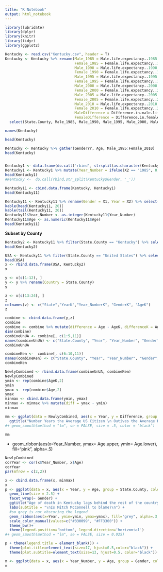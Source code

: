 ```yaml
---
title: "R Notebook"
output: html_notebook
---
```


```r
library(lubridate)
library(dplyr)
library(knitr)
library(tidyr)
library(ggplot2)
```


```r

Kentucky <- read.csv("Kentucky.csv", header = T)
Kentucky <- Kentucky %>% rename(Male_1985 = Male.life.expectancy..1985..years., 
                                Female_1985 = Female.life.expectancy..1985..years., 
                                Male_1990 = Male.life.expectancy..1990..years., 
                                Female_1990 = Female.life.expectancy..1990..years., 
                                Male_1995 = Male.life.expectancy..1995..years., 
                                Female_1995 = Female.life.expectancy..1995..years., 
                                Male_2000 = Male.life.expectancy..2000..years., 
                                Female_2000 = Female.life.expectancy..2000..years., 
                                Male_2005 = Male.life.expectancy..2005..years., 
                                Female_2005 = Female.life.expectancy..2005..years., 
                                Male_2010 = Male.life.expectancy..2010..years., 
                                Female_2010 = Female.life.expectancy..2010..years.,
                                MaleDifference = Difference.in.male.life.expectancy..1985.2010..years., 
                                FemaleDifference = Difference.in.female.life.expectancy..1985.2010..years.) %>% 
  select(State.County, Male_1985, Male_1990, Male_1995, Male_2000, Male_2005, Male_2010, Female_1985, Female_1990, Female_1995, Female_2000, Female_2005, Female_2010)

names(Kentucky)

head(Kentucky)

Kentucky <- Kentucky %>% gather(GenderYr, Age, Male_1985:Female_2010)
head(Kentucky)


Kentucky1 <- data.frame(do.call('rbind', strsplit(as.character(Kentucky$Gender),'_',fixed=TRUE)))
Kentucky1 <- Kentucky1 %>% mutate(Year_Number = ifelse(X2 == "1985", 0, ifelse(X2 =="1990", 5,ifelse(X2 == "1995", 10, ifelse(X2 == "2000", 15, ifelse(X2 == "2005", 20,25))))))
head(Kentucky1)
#Kentucky <-  do.call(rbind,str_split(Kentucky$Gender, '_'))

Kentucky11 <- cbind.data.frame(Kentucky, Kentucky1)
head(Kentucky11)

Kentucky11 <- Kentucky11 %>% rename(Gender = X1, Year = X2) %>% select(State.County, Year, Gender, Age, Year_Number)
kable(head(Kentucky11, 20))
kable(tail(Kentucky11, 20))
Kentucky11$Year_Number <- as.integer(Kentucky11$Year_Number)
Kentucky11$Age <- as.numeric(Kentucky11$Age)
head(Kentucky11)

```

**Subset by County**

```r
Kentucky2 <- Kentucky11 %>% filter(State.County == "Kentucky") %>% select(State.County, Year, Year_Number, Gender, Age)
head(Kentucky2)

USA <- Kentucky11 %>% filter(State.County == "United States") %>% select(State.County, Year, Year_Number,Gender, Age)
head(USA)
x <- rbind.data.frame(USA, Kentucky2)
x

```

```r
y <- x[c(1:12), ]
y <- y %>% rename(Country = State.County)
y
```

```r
z <- x[c(13:24), ]
z
colnames(z) <- c("State","YearK","Year_NumberK", "GenderK", "AgeK")
z
```

```r
combine <- cbind.data.frame(y,z)
combine
combine <- combine %>% mutate(difference = Age - AgeK, differenceK = Age - AgeK)
dim(combine)
combineUnUA <- combine[, c(1:5,11)]
names(combineUnUA) <- c("State.County", "Year", "Year_Number", "Gender", "Age", "Difference")
combineUnUA

combineKen <-  combine[, c(6:10,11)]
names(combineKen) <- c("State.County", "Year", "Year_Number", "Gender", "Age", "Difference")
combineKen

NewlyCombined <- rbind.data.frame(combineUnUA, combineKen)
NewlyCombined
ymin <- rep(combine$AgeK,2)
ymin
ymax <- rep(combine$Age,2)
ymax
minmax <- cbind.data.frame(ymin, ymax)
minmax <- minmax %>% mutate(diff = ymax - ymin)
minmax
```


```r
mm <- ggplot(data = NewlyCombined, aes(x = Year, y = Difference, group = Gender, color = Gender)) + geom_line(size = 2) +
  ggtitle("Number Years the Average US Citizen \n Outives the Average Kentucker") 
#+ geom_smooth(method = "lm", se = FALSE, size = .5, color = "black")
              
mm
```

+ geom_ribbon(aes(x=Year_Number, ymax= Age.upper, ymin= Age.lower), fill="pink", alpha=.5)

```r
NewlyCombined
corYear <- cor(x$Year_Number, x$Age)
corYear
par(mfrow = c(2,2))
```


```r
x <- cbind.data.frame(x, minmax)
x
p <- ggplot(data = x, aes(x = Year, y = Age, group = State.County, color = State.County)) + 
  geom_line(size = 2.5) + 
  facet_wrap(~ Gender) +
  ggtitle("Age of death in Kentucky lags behind the rest of the country \nAnd that lag is getting bigger each year.") +
  labs(subtitle = "\nIs Mitch McConnell to blame?\n") + 
  #so grey is not obscuring the legend
  geom_ribbon(aes(x=Year, ymin=ymin, ymax=ymax), fill="grey", alpha=.3, show_guide=FALSE) + 
  scale_color_manual(values=c("#330099", "#FF3300")) +
  theme_bw()+
  theme(legend.position='bottom', legend.direction='horizontal') 
#+ geom_smooth(method = "lm", se = FALSE, size = 0.025) 

p + theme(legend.title = element_blank()) +
  theme(plot.title=element_text(size=17, hjust=0.5,color="black")) +
  theme(plot.subtitle=element_text(size=13, hjust=0.5, color="black")) 

```


```r
m <- ggplot(data = x, aes(x = Year_Number, y = Age, group = Gender, color = Gender)) + geom_line(size = 1.5) + facet_wrap(~ State.County)
m
```


